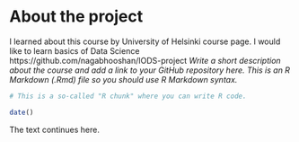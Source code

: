 
# About the project
I learned about this course by University of Helsinki course page. I would like to learn basics of Data Science
https://github.com/nagabhooshan/IODS-project
*Write a short description about the course and add a link to your GitHub repository here. This is an R Markdown (.Rmd) file so you should use R Markdown syntax.*

```r
# This is a so-called "R chunk" where you can write R code.

date()

```
The text continues here.

